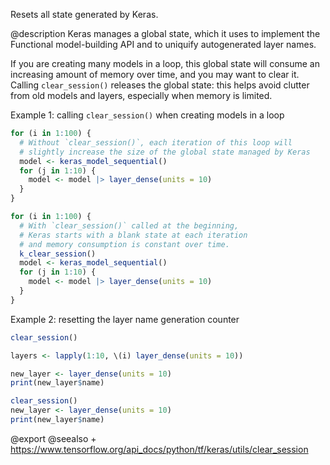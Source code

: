 Resets all state generated by Keras.

@description
Keras manages a global state, which it uses to implement the Functional
model-building API and to uniquify autogenerated layer names.

If you are creating many models in a loop, this global state will consume
an increasing amount of memory over time, and you may want to clear it.
Calling `clear_session()` releases the global state: this helps avoid
clutter from old models and layers, especially when memory is limited.

Example 1: calling `clear_session()` when creating models in a loop

```r
for (i in 1:100) {
  # Without `clear_session()`, each iteration of this loop will
  # slightly increase the size of the global state managed by Keras
  model <- keras_model_sequential()
  for (j in 1:10) {
    model <- model |> layer_dense(units = 10)
  }
}

for (i in 1:100) {
  # With `clear_session()` called at the beginning,
  # Keras starts with a blank state at each iteration
  # and memory consumption is constant over time.
  k_clear_session()
  model <- keras_model_sequential()
  for (j in 1:10) {
    model <- model |> layer_dense(units = 10)
  }
}
```

Example 2: resetting the layer name generation counter

```r
clear_session()
```


```r
layers <- lapply(1:10, \(i) layer_dense(units = 10))

new_layer <- layer_dense(units = 10)
print(new_layer$name)

clear_session()
new_layer <- layer_dense(units = 10)
print(new_layer$name)
```

@export
@seealso
+ <https://www.tensorflow.org/api_docs/python/tf/keras/utils/clear_session>
